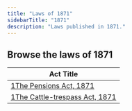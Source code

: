 ```yaml
---
title: "Laws of 1871"
sidebarTitle: "1871"
description: "Laws published in 1871."
---
```


## Browse the laws of 1871

| Act Title |
|-----------|
| [1The Pensions Act, 1871](/laws/act-23) |
| [1The Cattle-trespass Act, 1871](/laws/act-22) |
